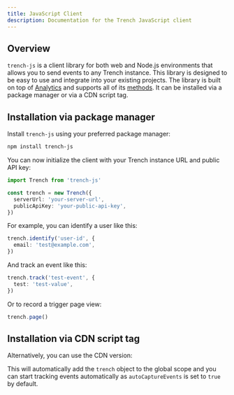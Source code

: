 ```yaml
---
title: JavaScript Client
description: Documentation for the Trench JavaScript client
---
```



## Overview

`trench-js` is a client library for both web and Node.js environments that allows you to send events to any Trench instance. This library is designed to be easy to use and integrate into your existing projects. The library is built on top of [Analytics](https://github.com/DavidWells/analytics) and supports all of its [methods](https://github.com/DavidWells/analytics#usage). It can be installed via a package manager or via a CDN script tag.

## Installation via package manager

Install `trench-js` using your preferred package manager:

```bash
npm install trench-js
```

You can now initialize the client with your Trench instance URL and public API key:

```ts
import Trench from 'trench-js'

const trench = new Trench({
  serverUrl: 'your-server-url',
  publicApiKey: 'your-public-api-key',
})
```

For example, you can identify a user like this:

```ts
trench.identify('user-id', {
  email: 'test@example.com',
})
```

And track an event like this:

```ts
trench.track('test-event', {
  test: 'test-value',
})
```

Or to record a trigger page view:

```ts
trench.page()
```

## Installation via CDN script tag

Alternatively, you can use the CDN version:

<TrenchScript />

This will automatically add the `trench` object to the global scope and you can start tracking events automatically as `autoCaptureEvents` is set to `true` by default.
